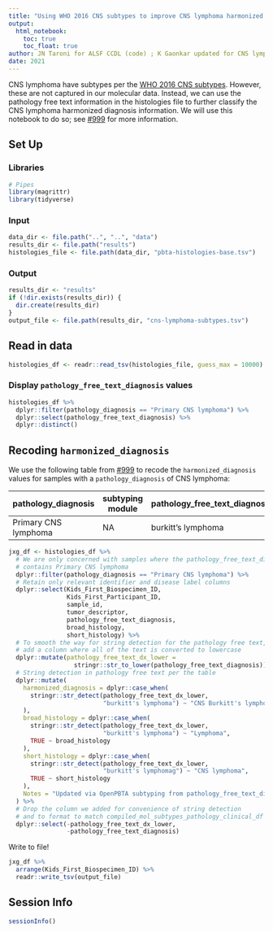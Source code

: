 ```yaml
---
title: "Using WHO 2016 CNS subtypes to improve CNS lymphoma harmonized diagnosis"
output: 
  html_notebook:
    toc: true
    toc_float: true
author: JN Taroni for ALSF CCDL (code) ; K Gaonkar updated for CNS lymphoma
date: 2021
---
```


CNS lymphoma have subtypes per the [WHO 2016 CNS subtypes](https://link.springer.com/content/pdf/10.1007/s00401-016-1545-1.pdf). 
However, these are not captured in our molecular data.
Instead, we can use the pathology free text information in the histologies file to further classify the CNS lymphoma harmonized diagnosis information.
We will use this notebook to do so; see [#999](https://github.com/AlexsLemonade/OpenPBTA-analysis/issues/999) for more information.

## Set Up

### Libraries

```r
# Pipes
library(magrittr)
library(tidyverse)
```

### Input

```r
data_dir <- file.path("..", "..", "data")
results_dir <- file.path("results")
histologies_file <- file.path(data_dir, "pbta-histologies-base.tsv")
```

### Output

```r
results_dir <- "results"
if (!dir.exists(results_dir)) {
  dir.create(results_dir)
}
output_file <- file.path(results_dir, "cns-lymphoma-subtypes.tsv")
```

## Read in data

```r
histologies_df <- readr::read_tsv(histologies_file, guess_max = 10000)
```

### Display `pathology_free_text_diagnosis` values

```r
histologies_df %>%
  dplyr::filter(pathology_diagnosis == "Primary CNS lymphoma") %>%
  dplyr::select(pathology_free_text_diagnosis) %>%
  dplyr::distinct()
```

## Recoding `harmonized_diagnosis` 

We use the following table from [#999](https://github.com/AlexsLemonade/OpenPBTA-analysis/issues/999) to recode the `harmonized_diagnosis` values for samples with a `pathology_diagnosis` of CNS lymphoma:

pathology_diagnosis | subtyping module | pathology_free_text_diagnosis | broad_histology | short_histology | harmonized_diagnosis
-- | -- | -- | -- | -- | --
Primary CNS lymphoma | NA | burkitt's lymphoma | Lymphoma | CNS lymphoma | CNS Burkitt's lymphoma




```r
jxg_df <- histologies_df %>%
  # We are only concerned with samples where the pathology_free_text_diagnosis
  # contains Primary CNS lymphoma
  dplyr::filter(pathology_diagnosis == "Primary CNS lymphoma") %>%
  # Retain only relevant identifier and disease label columns
  dplyr::select(Kids_First_Biospecimen_ID,
                Kids_First_Participant_ID,
                sample_id,
                tumor_descriptor,
                pathology_free_text_diagnosis,
                broad_histology,
                short_histology) %>%
  # To smooth the way for string detection for the pathology free text, we
  # add a column where all of the text is converted to lowercase
  dplyr::mutate(pathology_free_text_dx_lower = 
                  stringr::str_to_lower(pathology_free_text_diagnosis)) %>%
  # String detection in pathology free text per the table
  dplyr::mutate(
    harmonized_diagnosis = dplyr::case_when(
      stringr::str_detect(pathology_free_text_dx_lower,
                          "burkitt's lymphoma") ~ "CNS Burkitt's lymphoma"
    ),
    broad_histology = dplyr::case_when(
      stringr::str_detect(pathology_free_text_dx_lower,
                          "burkitt's lymphoma") ~ "Lymphoma",
      TRUE ~ broad_histology
    ),
    short_histology = dplyr::case_when(
      stringr::str_detect(pathology_free_text_dx_lower,
                          "burkitt's lymphomag") ~ "CNS lymphoma",
      TRUE ~ short_histology
    ),
    Notes = "Updated via OpenPBTA subtyping from pathology_free_text_diagnosis"
  ) %>%
  # Drop the column we added for convenience of string detection
  # and to format to match compiled_mol_subtypes_pathology_clinical_df
  dplyr::select(-pathology_free_text_dx_lower,
                -pathology_free_text_diagnosis)
```

Write to file!

```r
jxg_df %>%
  arrange(Kids_First_Biospecimen_ID) %>%
  readr::write_tsv(output_file)
```

## Session Info

```r
sessionInfo()
```